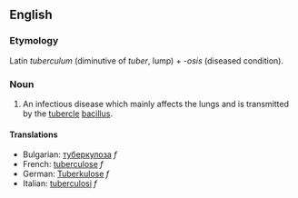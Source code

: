 ==English==
===Etymology===

Latin ''tuberculum'' (diminutive of ''tuber'', lump) + -''osis'' (diseased condition).

===Noun===

# An infectious disease which mainly affects the lungs and is transmitted by the [[tubercle]] [[bacillus]].

====Translations====

*Bulgarian: [[туберкулоза]] ''f''
*French: [[tuberculose]] ''f''
*German: [[Tuberkulose]] ''f''
*Italian: [[tuberculosi]] ''f''